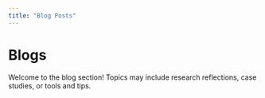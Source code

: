 ```yaml
---
title: "Blog Posts"
---
```


# Blogs

Welcome to the blog section! Topics may include research reflections, case studies, or tools and tips.